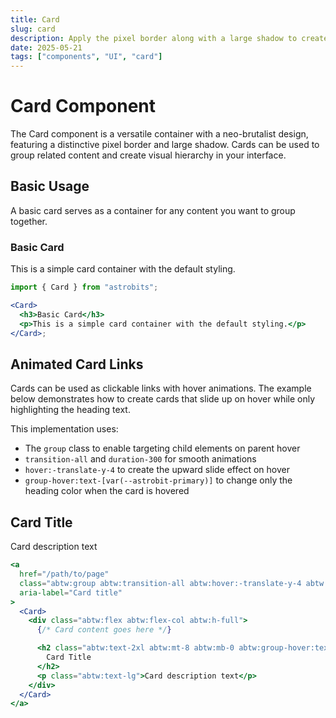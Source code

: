 ```yaml
---
title: Card
slug: card
description: Apply the pixel border along with a large shadow to create a neo-brutalist container.
date: 2025-05-21
tags: ["components", "UI", "card"]
---
```


# Card Component

The Card component is a versatile container with a neo-brutalist design, featuring a distinctive pixel border and large shadow. Cards can be used to group related content and create visual hierarchy in your interface.

## Basic Usage

A basic card serves as a container for any content you want to group together.

<Card>
  <h3>Basic Card</h3>
  <p>This is a simple card container with the default styling.</p>
</Card>

```jsx
import { Card } from "astrobits";

<Card>
  <h3>Basic Card</h3>
  <p>This is a simple card container with the default styling.</p>
</Card>;
```

## Animated Card Links

Cards can be used as clickable links with hover animations. The example below demonstrates how to create cards that slide up on hover while only highlighting the heading text.

This implementation uses:

- The `group` class to enable targeting child elements on parent hover
- `transition-all` and `duration-300` for smooth animations
- `hover:-translate-y-4` to create the upward slide effect on hover
- `group-hover:text-[var(--astrobit-primary)]` to change only the heading color when the card is hovered

<div
  href="#"
  class="abtw:group abtw:block abtw:transition-all abtw:hover:-translate-y-4 abtw:duration-300 abtw:cursor-pointer"
  aria-label="Card title"
>
  <Card>
    <div class="abtw:flex abtw:flex-col abtw:h-full">
      <h2 class="abtw:text-2xl abtw:group-hover:text-[var(--astrobit-primary)] abtw:group-hover:underline">
        Card Title
      </h2>
      <p class="abtw:text-lg">Card description text</p>
    </div>

  </Card>
</div>

```jsx
<a
  href="/path/to/page"
  class="abtw:group abtw:transition-all abtw:hover:-translate-y-4 abtw:duration-300"
  aria-label="Card title"
>
  <Card>
    <div class="abtw:flex abtw:flex-col abtw:h-full">
      {/* Card content goes here */}

      <h2 class="abtw:text-2xl abtw:mt-8 abtw:mb-0 abtw:group-hover:text-[var(--astrobit-primary)] abtw:group-hover:underline">
        Card Title
      </h2>
      <p class="abtw:text-lg">Card description text</p>
    </div>
  </Card>
</a>
```
